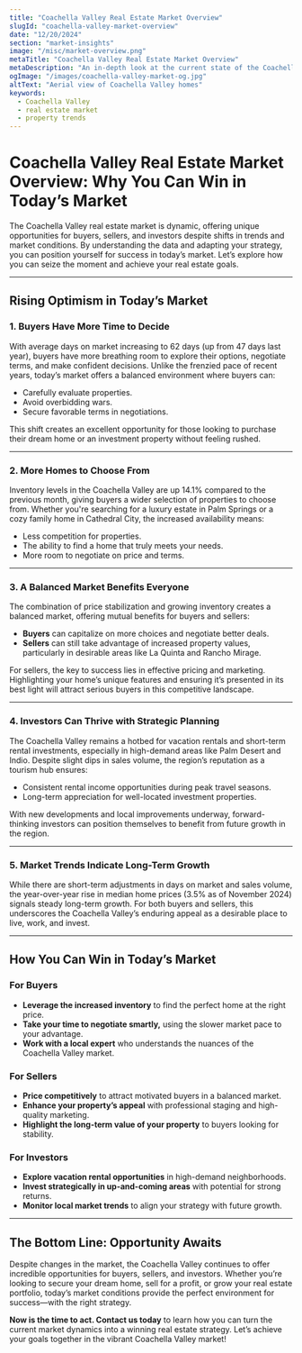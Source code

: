 ```yaml
---
title: "Coachella Valley Real Estate Market Overview"
slugId: "coachella-valley-market-overview"
date: "12/20/2024"
section: "market-insights"
image: "/misc/market-overview.png"
metaTitle: "Coachella Valley Real Estate Market Overview"
metaDescription: "An in-depth look at the current state of the Coachella Valley real estate market, trends, and insights."
ogImage: "/images/coachella-valley-market-og.jpg"
altText: "Aerial view of Coachella Valley homes"
keywords:
  - Coachella Valley
  - real estate market
  - property trends
---
```


# Coachella Valley Real Estate Market Overview: Why You Can Win in Today’s Market

The Coachella Valley real estate market is dynamic, offering unique opportunities for buyers, sellers, and investors despite shifts in trends and market conditions. By understanding the data and adapting your strategy, you can position yourself for success in today’s market. Let’s explore how you can seize the moment and achieve your real estate goals.

---

## Rising Optimism in Today’s Market

### 1. **Buyers Have More Time to Decide**
With average days on market increasing to 62 days (up from 47 days last year), buyers have more breathing room to explore their options, negotiate terms, and make confident decisions. Unlike the frenzied pace of recent years, today’s market offers a balanced environment where buyers can:
- Carefully evaluate properties.
- Avoid overbidding wars.
- Secure favorable terms in negotiations.

This shift creates an excellent opportunity for those looking to purchase their dream home or an investment property without feeling rushed.

---

### 2. **More Homes to Choose From**
Inventory levels in the Coachella Valley are up 14.1% compared to the previous month, giving buyers a wider selection of properties to choose from. Whether you're searching for a luxury estate in Palm Springs or a cozy family home in Cathedral City, the increased availability means:
- Less competition for properties.
- The ability to find a home that truly meets your needs.
- More room to negotiate on price and terms.

---

### 3. **A Balanced Market Benefits Everyone**
The combination of price stabilization and growing inventory creates a balanced market, offering mutual benefits for buyers and sellers:
- **Buyers** can capitalize on more choices and negotiate better deals.
- **Sellers** can still take advantage of increased property values, particularly in desirable areas like La Quinta and Rancho Mirage.

For sellers, the key to success lies in effective pricing and marketing. Highlighting your home’s unique features and ensuring it’s presented in its best light will attract serious buyers in this competitive landscape.

---

### 4. **Investors Can Thrive with Strategic Planning**
The Coachella Valley remains a hotbed for vacation rentals and short-term rental investments, especially in high-demand areas like Palm Desert and Indio. Despite slight dips in sales volume, the region’s reputation as a tourism hub ensures:
- Consistent rental income opportunities during peak travel seasons.
- Long-term appreciation for well-located investment properties.

With new developments and local improvements underway, forward-thinking investors can position themselves to benefit from future growth in the region.

---

### 5. **Market Trends Indicate Long-Term Growth**
While there are short-term adjustments in days on market and sales volume, the year-over-year rise in median home prices (3.5% as of November 2024) signals steady long-term growth. For both buyers and sellers, this underscores the Coachella Valley’s enduring appeal as a desirable place to live, work, and invest.

---

## How You Can Win in Today’s Market

### **For Buyers**
- **Leverage the increased inventory** to find the perfect home at the right price.
- **Take your time to negotiate smartly,** using the slower market pace to your advantage.
- **Work with a local expert** who understands the nuances of the Coachella Valley market.

### **For Sellers**
- **Price competitively** to attract motivated buyers in a balanced market.
- **Enhance your property’s appeal** with professional staging and high-quality marketing.
- **Highlight the long-term value of your property** to buyers looking for stability.

### **For Investors**
- **Explore vacation rental opportunities** in high-demand neighborhoods.
- **Invest strategically in up-and-coming areas** with potential for strong returns.
- **Monitor local market trends** to align your strategy with future growth.

---

## The Bottom Line: Opportunity Awaits

Despite changes in the market, the Coachella Valley continues to offer incredible opportunities for buyers, sellers, and investors. Whether you’re looking to secure your dream home, sell for a profit, or grow your real estate portfolio, today’s market conditions provide the perfect environment for success—with the right strategy.

**Now is the time to act. Contact us today** to learn how you can turn the current market dynamics into a winning real estate strategy. Let’s achieve your goals together in the vibrant Coachella Valley market!

